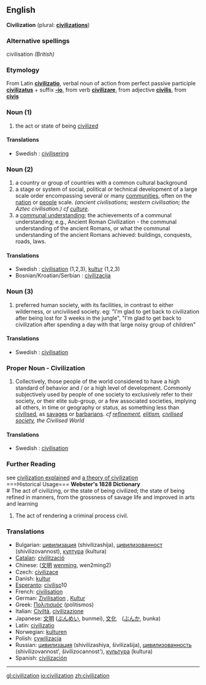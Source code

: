 ==English==
'''Civilization''' (plural: '''[[civilizations]]''')
===Alternative spellings===
civilisation  ''(British)''

===Etymology===
From Latin '''[[civilizatio]]''', verbal noun of action from perfect passive participle '''[[civilizatus]]''' + suffix '''[[-io]]''', from verb '''[[civilizare]]''', from adjective '''[[civilis]]''', from '''[[civis]]'''

===Noun (1)===
# the act or state of being [[civilized]]
====Translations====
* Swedish : [[civilisering]] {{c}}
===Noun (2)===
# a country or group of countries with a common cultural background
# a stage or system of social, political or technical development of a large scale order encompassing several or many [[community|communities]], often on the [[nation]] or [[people]] scale. ''(ancient civilisations; western civilisation; the Aztec civilisation.) cf [[culture]]''.
# a [[communal understanding]]; the achievements of a communal understanding; e.g., Ancient Roman Civilization - the communal understanding of the ancient Romans, or what the communal understanding  of the ancient Romans achieved: buildings, conquests, roads, laws. 
====Translations====
* Swedish : [[civilisation]] {{c}} (1,2,3), [[kultur]] {{c}} (1,2,3)
* Bosnian/Kroatian/Serbian : [[civilizacija]]

===Noun (3)===
# preferred human society, with its facilities, in contrast to either wilderness, or uncivilised society. eg: "I'm glad to get back to civilization after being lost for 3 weeks in the jungle", "I'm glad to get back to civilization after spending a day with that large noisy group of children"
====Translations====
* Swedish : [[civilisation]] {{c}}

===Proper Noun - Civilization===
# Collectively, those people of the world considered to have a high standard of behavior and / or a high level of development. Commonly subjectively used by people of one society to exclusively refer to their society, or their elite sub-group, or a few associated societies, implying all others, in time or geography or status, as something less than [[civilise|civilised]], as [[savage|savages]] or [[barbarian|barbarians]]. ''cf [[refinement]], [[elitism]], [[civilised society]], the Civilised World''
====Translations====
* Swedish : [[civilisation]] {{c}}

===Further Reading===
see [http://www.ourcivilisation.com/define.htm civilization explained]
and [http://www.ourcivilisation.com/theory.htm a theory of civilization]<br>
===Historical Usage===
'''Webster's 1828 Dictionary'''<br>
# The act of civilizing, or the state of being civilized; the state of being refined in manners, from the grossness of savage life and improved in arts and learning
# The act of rendering a criminal process civil.
===Translations===
*Bulgarian: [[цивилизация]] (shivilizashija), [[цивилизованност]] (shivilizovannost), [[култура]] (kultura)
*[[Catalan]]: [[civilització]]
*Chinese: ([[文明]] [[wenming]], wen2ming2)
*Czech: [[civilizace]]
*Danish: [[kultur]]
*[[Esperanto]]: [[civiliso]]10
*French: [[civilisation]]
*German: [[Zivilisation]] {{f}}, [[Kultur]] {{f}}
*Greek: [[Πολιτισμός]] (politismos)
*Italian: [[Civiltà]], [[civilizazione]]
*Japanese: [[文明]] ([[ぶんめい]], bunmei), [[文化]]　([[ぶんか]], bunka)
*Latin: [[civilizatio]]
*Norwegian: [[kulturen]] {{f}}
*Polish: [[cywilizacja]]
*Russian: [[цивилизация]] (shivilizashiya, šivilizašija), [[цивилизованность]] (shivilizovannost', šivilizocannost'), [[культура]] (kultura)
*Spanish: [[civilización]]
----

[[gl:civilization]]
[[io:civilization]]
[[zh:civilization]]